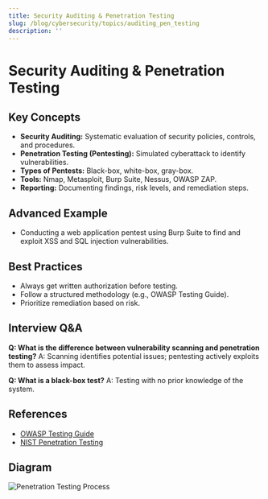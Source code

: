 ```yaml
---
title: Security Auditing & Penetration Testing
slug: /blog/cybersecurity/topics/auditing_pen_testing
description: ''
---
```

# Security Auditing & Penetration Testing

## Key Concepts
- **Security Auditing:** Systematic evaluation of security policies, controls, and procedures.
- **Penetration Testing (Pentesting):** Simulated cyberattack to identify vulnerabilities.
- **Types of Pentests:** Black-box, white-box, gray-box.
- **Tools:** Nmap, Metasploit, Burp Suite, Nessus, OWASP ZAP.
- **Reporting:** Documenting findings, risk levels, and remediation steps.

## Advanced Example
- Conducting a web application pentest using Burp Suite to find and exploit XSS and SQL injection vulnerabilities.

## Best Practices
- Always get written authorization before testing.
- Follow a structured methodology (e.g., OWASP Testing Guide).
- Prioritize remediation based on risk.

## Interview Q&A
**Q: What is the difference between vulnerability scanning and penetration testing?**
A: Scanning identifies potential issues; pentesting actively exploits them to assess impact.

**Q: What is a black-box test?**
A: Testing with no prior knowledge of the system.

## References
- [OWASP Testing Guide](https://owasp.org/www-project-web-security-testing-guide/)
- [NIST Penetration Testing](https://csrc.nist.gov/publications/detail/sp/800-115/final)

## Diagram
![Penetration Testing Process](https://owasp.org/www-project-web-security-testing-guide/assets/images/pentest-process.png)

